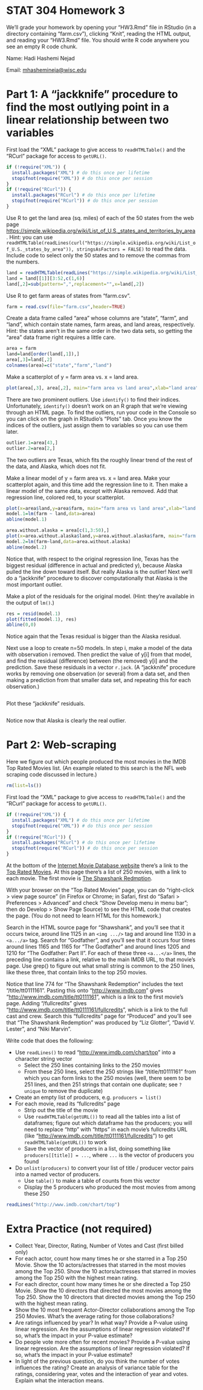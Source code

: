 # STAT 304 Homework 3

We'll grade your homework by opening your "HW3.Rmd" file in RStudio (in a directory containing "farm.csv"), clicking "Knit", reading the HTML output, and reading your "HW3.Rmd" file. You should write R code anywhere you see an empty R code chunk.

Name: Hadi Hashemi Nejad

Email: [mhashemineja\@wisc.edu](mailto:mhashemineja@wisc.edu){.email}

# Part 1: A "jackknife" procedure to find the most outlying point in a linear relationship between two variables

First load the "XML" package to give access to `readHTMLTable()` and the "RCurl" package for access to `getURL()`.

```r
if (!require("XML")) {
  install.packages("XML") # do this once per lifetime
  stopifnot(require("XML")) # do this once per session
}
if (!require("RCurl")) {
  install.packages("RCurl") # do this once per lifetime
  stopifnot(require("RCurl")) # do this once per session
}
```

Use R to get the land area (sq. miles) of each of the 50 states from the web page <https://simple.wikipedia.org/wiki/List_of_U.S._states_and_territories_by_area>. Hint: you can use `readHTMLTable(readLines(curl("https://simple.wikipedia.org/wiki/List_of_U.S._states_by_area")), stringsAsFactors = FALSE)` to read the data. Include code to select only the 50 states and to remove the commas from the numbers.

```r
land = readHTMLTable(readLines("https://simple.wikipedia.org/wiki/List_of_U.S._states_by_area"), stringsAsFactors = FALSE)
land = land[[1]][3:52,c(1,6)]
land[,2]=sub(pattern=",",replacement="",x=land[,2])
```

Use R to get farm areas of states from "farm.csv".

```r
farm = read.csv(file="farm.csv",header=TRUE)
```

Create a data frame called "area" whose columns are "state", "farm", and "land", which contain state names, farm areas, and land areas, respectively. Hint: the states aren't in the same order in the two data sets, so getting the "area" data frame right requires a little care.

```r
area = farm
land=land[order(land[,1]),]
area[,3]=land[,2]
colnames(area)=c("state","farm","land")
```

Make a scatterplot of y = farm area vs. x = land area.

```r
plot(area[,3], area[,2], main="farm area vs land area",xlab="land area", ylab="farm area")
```

There are two prominent outliers. Use `identify()` to find their indices. Unfortunately, `identify()` doesn't work on an R graph that we're viewing through an HTML page. To find the outliers, run your code in the Console so you can click on the graph in RStudio's "Plots" tab. Once you know the indices of the outliers, just assign them to variables so you can use them later.

```r
outlier.1=area[43,]
outlier.2=area[2,]
```

The two outliers are Texas, which fits the roughly linear trend of the rest of the data, and Alaska, which does not fit.

Make a linear model of y = farm area vs. x = land area. Make your scatterplot again, and this time add the regression line to it. Then make a linear model of the same data, except with Alaska removed. Add that regression line, colored red, to your scatterplot.

```r
plot(x=area$land,y=area$farm, main="farm area vs land area",xlab="land area", ylab="farm area")
model.1=lm(farm ~ land,data=area)
abline(model.1)

area.without.alaska = area[c(1,3:50),]
plot(x=area.without.alaska$land,y=area.without.alaska$farm, main="farm area vs land area without Alaska",xlab="land area", ylab="farm area")
model.2=lm(farm~land,data=area.without.alaska)
abline(model.2)
```

Notice that, with respect to the original regression line, Texas has the biggest residual (difference in actual and predicted y), because Alaska pulled the line down toward itself. But really Alaska is the outlier! Next we'll do a "jackknife" procedure to discover computationally that Alaska is the most important outlier.

Make a plot of the residuals for the original model. (Hint: they're available in the output of `lm()`.)

```r
res = resid(model.1)
plot(fitted(model.1), res)
abline(0,0)
```

Notice again that the Texas residual is bigger than the Alaska residual.

Next use a loop to create n=50 models. In step i, make a model of the data with observation i removed. Then predict the value of y[i] from that model, and find the residual (difference) between (the removed) y[i] and the prediction. Save these residuals in a vector `r.jack`. (A "jackknife" procedure works by removing one observation (or several) from a data set, and then making a prediction from that smaller data set, and repeating this for each observation.)

```r

```

Plot these "jackknife" residuals.

```r

```

Notice now that Alaska is clearly the real outlier.

# Part 2: Web-scraping

Here we figure out which people produced the most movies in the IMDB Top Rated Movies list. (An example related to this search is the NFL web scraping code discussed in lecture.)

```r
rm(list=ls())
```

First load the "XML" package to give access to `readHTMLTable()` and the "RCurl" package for access to `getURL()`.

```r
if (!require("XML")) {
  install.packages("XML") # do this once per lifetime
  stopifnot(require("XML")) # do this once per session
}
if (!require("RCurl")) {
  install.packages("RCurl") # do this once per lifetime
  stopifnot(require("RCurl")) # do this once per session
}
```

At the bottom of the [Internet Movie Database website](http://www.imdb.com) there's a link to the [Top Rated Movies](http://www.imdb.com/chart/top). At this page there's a list of 250 movies, with a link to each movie. The first movie is [The Shawshank Redmption](http://www.imdb.com/title/tt0111161/?ref_=chttp_tt_1).

With your browser on the "Top Rated Movies" page, you can do "right-click \> view page source" (in Firefox or Chrome; in Safari, first do "Safari \> Preferences \> Advanced" and check "Show Develop menu in menu bar"; then do Develop \> Show Page Source) to see the HTML code that creates the page. (You do not need to learn HTML for this homework.)

Search in the HTML source page for "Shawshank", and you'll see that it occurs twice, around line 1125 in an `<img .../>` tag and around line 1130 in a `<a.../a>` tag. Search for "Godfather", and you'll see that it occurs four times around lines 1165 and 1165 for "The Godfather" and around lines 1205 and 1210 for "The Godfather: Part II". For each of these three `<a...</a>` lines, the preceding line contains a link, relative to the main IMDB URL, to that movie's page. Use grep() to figure out what small string is common to the 250 lines, like these three, that contain links to the top 250 movies.

Notice that line 774 for "The Shawshank Redemption" includes the text "/title/tt0111161". Pasting this onto "<http://www.imdb.com>" gives "<http://www.imdb.com/title/tt0111161>", which is a link to the first movie's page. Adding "/fullcredits" gives "<http://www.imdb.com/title/tt0111161/fullcredits>", which is a link to the full cast and crew. Search this "fullcredits" page for "Produced" and you'll see that "The Shawshank Redemption" was produced by "Liz Glotter", "David V. Lester", and "Niki Marvin".

Write code that does the following:

-   Use `readLines()` to read "<http://www.imdb.com/chart/top>" into a character string vector
    -   Select the 250 lines containing links to the 250 movies
    -   From these 250 lines, select the 250 strings like "/title/tt0111161" from which you can form links to the 250 movies (well, there seem to be 251 lines, and then 251 strings that contain one duplicate; see `?unique` to remove the duplicate)
-   Create an empty list of producers, e.g. `producers = list()`
-   For each movie, read its "fullcredits" page
    -   Strip out the title of the movie
    -   Use `readHTMLTable(getURL())` to read all the tables into a list of dataframes; figure out which dataframe has the producers; you will need to replace "http" with "https" in each movie's fullcredits URL (like "<http://www.imdb.com/title/tt0111161/fullcredits>") to get `readHTMLTable(getURL())` to work
    -   Save the vector of producers in a list, doing something like `producers[[title]] = ...`, where `...` is the vector of producers you found
-   Do `unlist(producers)` to convert your list of title / producer vector pairs into a named vector of producers.
    -   Use `table()` to make a table of counts from this vector
    -   Display the 5 producers who produced the most movies from among these 250

```r
readLines("http://www.imdb.com/chart/top")
```

# Extra Practice (not required)

-   Collect Year, Director, Rating, Number of Votes and Cast (first billed only)
-   For each actor, count how many times he or she starred in a Top 250 Movie. Show the 10 actors/actresses that starred in the most movies among the Top 250. Show the 10 actors/actresses that starred in movies among the Top 250 with the highest mean rating.
-   For each director, count how many times he or she directed a Top 250 Movie. Show the 10 directors that directed the most movies among the Top 250. Show the 10 directors that directed movies among the Top 250 with the highest mean rating.
-   Show the 10 most frequent Actor-Director collaborations among the Top 250 Movies. What's the average rating for those collaborations?
-   Are ratings influenced by year? In what way? Provide a P-value using linear regression. Are the assumptions of linear regression violated? If so, what's the impact in your P-value estimate?
-   Do people vote more often for recent movies? Provide a P-value using linear regression. Are the assumptions of linear regression violated? If so, what's the impact in your P-value estimate?
-   In light of the previous question, do you think the number of votes influences the rating? Create an analysis of variance table for the ratings, considering year, votes and the interaction of year and votes. Explain what the interaction means.
